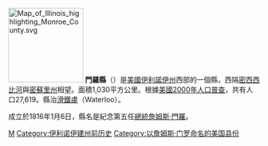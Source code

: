 {{Otheruses|門羅縣|subject=美國伊利諾伊州的一個縣|other=同名的縣}}
[[File:Map_of_Illinois_highlighting_Monroe_County.svg|150px]]
'''門羅縣'''（{{lang-en|Monroe County}}）是[[美國|美國]][[伊利諾伊州|伊利諾伊州]]西部的一個縣，西隔[[密西西比河|密西西比河]]與[[密蘇里州|密蘇里州]]相望。面積1,030平方公里。根據[[美國2000年人口普查|美國2000年人口普查]]，共有人口27,619。縣治[[滑鐵盧_(伊利諾伊州)|滑鐵盧]]（Waterloo）。

成立於1816年1月6日，縣名是紀念第五任[[美國總統|總統]][[詹姆斯·門羅|詹姆斯·門羅]]。

{{伊利诺伊州}}
{{門羅縣 (伊利諾伊州)}}

{{Authority control}}
[[Category:伊利諾州行政區劃|M]]
[[Category:伊利诺伊建州前历史|Category:伊利诺伊建州前历史]]
[[Category:以詹姆斯·门罗命名的美国县份|Category:以詹姆斯·门罗命名的美国县份]]
